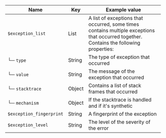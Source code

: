 | Name | Key | Example value |
|-----------|------|-------------|
| `$exception_list` | List | A list of exceptions that occurred, some times contains multiple exceptions that occurred together. Contains the following properties: |
| └─ `type` | String | The type of exception that occurred |
| └─ `value` | String | The message of the exception that occurred |
| └─ `stacktrace` | Object | Contains a list of stack frames that occurred |
| └─ `mechanism` | Object | If the stacktrace is handled and if it's synthetic |
| `$exception_fingerprint` | String | A fingerprint of the exception |
| `$exception_level` | String | The level of the severity of the error |
